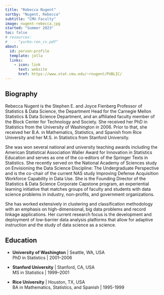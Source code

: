 ```yaml
---
title: "Rebecca Nugent"
sortby: "Nugent, Rebecca"
subtitle: "CMU Faculty"
image: nugent-rebecca.jpg
started: "Summer 2023"
toc: false
# resources: 
#   - "yurko-ron_cv.pdf"
about:
  id: person-profile
  template: jolla
  links:
    - icon: link
      text: website
      href: https://www.stat.cmu.edu/~rnugent/PUBLIC/
---
```


:::{#person-profile}
:::

## Biography

Rebecca Nugent is the Stephen E. and Joyce Fienberg Professor of Statistics &
Data Science, the Department Head for the Carnegie Mellon Statistics & Data
Science Department, and an affiliated faculty member of the Block Center for
Technology and Society. She received her PhD in Statistics from the University
of Washington in 2006. Prior to that, she received her B.A. in Mathematics,
Statistics, and Spanish from Rice University and her M.S. in Statistics from
Stanford University.

She was won several national and university teaching awards including the
American Statistical Association Waller Award for Innovation in Statistics
Education and serves as one of the co-editors of the Springer Texts in
Statistics. She recently served on the National Academy of Sciences study on
Envisioning the Data Science Discipline: The Undergraduate Perspective and is
the co-chair of the current NAS study Improving Defense Acquisition Workforce
Capability in Data Use. She is the Founding Director of the Statistics & Data
Science Corporate Capstone program, an experiential learning initiative that
matches groups of faculty and students with data science problems in industry,
non-profits, and government organizations.

She has worked extensively in clustering and classification methodology with an
emphasis on high-dimensional, big data problems and record linkage applications.
Her current research focus is the development and deployment of low-barrier data
analysis platforms that allow for adaptive instruction and the study of data
science as a science.

## Education

- **University of Washington** | Seattle, WA, USA</br>
  PhD in Statistics | 2001–2006

- **Stanford University** | Stanford, CA, USA</br>
  MS in Statistics | 1999–2001

- **Rice University** | Houston, TX, USA</br>
  BA in Mathematics, Statistics, and Spanish | 1995-1999
